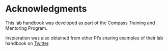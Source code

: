 # Acknowledgments 

This lab handbook was developed as part of the Compass Training and Mentoring Program. 

Inspieration was also obtained from other PI's sharing examples of their lab handbook on [Twitter](https://twitter.com/Amit_Goldenb/status/1672239108368879616). 